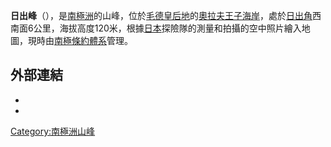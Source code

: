 {{coord|68|10|S|42|35|E|source:GNIS|display=title}}

'''日出峰'''（{{lang-en|Hinode Peak}}），是[[南極洲|南極洲]]的山峰，位於[[毛德皇后地|毛德皇后地]]的[[奧拉夫王子海岸|奧拉夫王子海岸]]，處於[[日出角|日出角]]西南面6公里，海拔高度120米，根據[[日本|日本]]探險隊的測量和拍攝的空中照片繪入地圖，現時由[[南極條約體系|南極條約體系]]管理。

==外部連結==
*{{cite gnis | type = antarid | id = 6799| name = Hinode Peak | accessdate = 2012-06-17}}
*{{usgs-gazetteer|id=6799}}

{{Antarctica-geo-stub}}
[[Category:南極洲山峰|Category:南極洲山峰]]